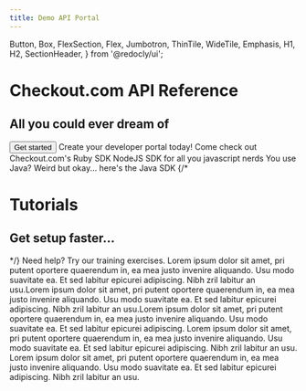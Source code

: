 ```yaml
---
title: Demo API Portal
---
```



  Button,
  Box,
  FlexSection,
  Flex,
  Jumbotron,
  ThinTile,
  WideTile,
  Emphasis,
  H1,
  H2,
  SectionHeader,
} from '@redocly/ui';




<Jumbotron>
  <NavBar location={props.location} standalone={false} />
  <H1>Checkout.com API Reference</H1>
  <H2>All you could ever dream of</H2>
  <Flex p={20} justifyContent="center">
    <Button inversed transparent large to="developer-portal/index.md">
      Get started
    </Button>
  </Flex>
</Jumbotron>
<Box my={25}>
  <SectionHeader>
    Create your <Emphasis> developer portal </Emphasis> today!
  </SectionHeader>
  <FlexSection justifyContent="space-around" flexWrap="wrap">
    <ThinTile to="developer-portal/index.md" icon={icon1} header="Ruby">
       Come check out Checkout.com's Ruby SDK
    </ThinTile>
    <ThinTile to="developer-portal/index.md" icon={launchFastIcon} header="Node">
         NodeJS SDK for all you javascript nerds
    </ThinTile>
    <ThinTile to="contact.mdx" icon={icon3} header="Scissors">
       You use Java? Weird but okay... here's the Java SDK
    </ThinTile>
  </FlexSection>
  {/* <Jumbotron parallaxEffect bgImage={icon1}>
    <H1>Tutorials</H1>
    <H2>Get setup faster...</H2>
  </Jumbotron> */}
  <SectionHeader>
    <Emphasis>Need help? </Emphasis>
    Try our training exercises.
  </SectionHeader>
  <FlexSection justifyContent="space-around" flexWrap="wrap">
    <WideTile to="developer-portal/index.md" header="Ruby">
        Lorem ipsum dolor sit amet, pri putent oportere quaerendum in, ea mea justo invenire
        aliquando. Usu modo suavitate ea. Et sed labitur epicurei adipiscing. Nibh zril labitur
        an usu.Lorem ipsum dolor sit amet, pri putent oportere quaerendum in, ea mea justo
        invenire aliquando. Usu modo suavitate ea. Et sed labitur epicurei adipiscing. Nibh zril
        labitur an usu.Lorem ipsum dolor sit amet, pri putent oportere quaerendum in, ea mea
        justo invenire aliquando. Usu modo suavitate ea. Et sed labitur epicurei adipiscing.
    </WideTile>
    <WideTile to="developer-portal/index.md" header="Node">
        Lorem ipsum dolor sit amet, pri putent oportere quaerendum in, ea mea justo invenire
        aliquando. Usu modo suavitate ea. Et sed labitur epicurei adipiscing. Nibh zril labitur
        an usu.
    </WideTile>
    <WideTile to="developer-portal/index.md" header="Java">
        Lorem ipsum dolor sit amet, pri putent oportere quaerendum in, ea mea justo invenire
        aliquando. Usu modo suavitate ea. Et sed labitur epicurei adipiscing. Nibh zril labitur
        an usu.
    </WideTile>
  </FlexSection>
</Box>

